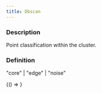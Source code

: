 ```yaml
---
title: Dbscan
---
```



### Description

Point classification within the cluster.

### Definition

"core" | "edge" | "noise"

<!-- Expose turf as global var for experimenting in the browser console -->

<BrowserOnly>{() => <WindowTurfGlobal turf={turf} />}</BrowserOnly>

